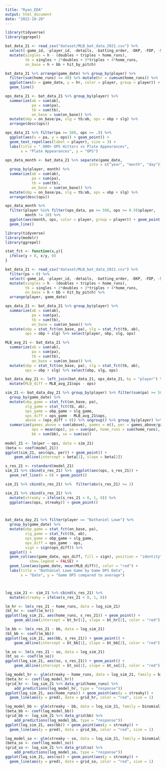 ```yaml
---
title: "Ryan_EDA"
output: html_document
date: "2022-10-20"
---
```


```r
library(tidyverse)
library(ggrepel)

bat_data_21 <- read_csv("dataset/MLB_bat_data_2021.csv") %>%
  select(-game_id, -player_id, -details, -batting_order, -DKP, -FDP, -SDP) %>%
  mutate(singles = h - (doubles + triples + home_runs),
         tb = singles + 2*doubles + 3*triples + 4*home_runs,
         on_base = h + bb + hit_by_pitch)

bat_data_21 %>% arrange(game_date) %>% group_by(player) %>%
  filter(sum(home_runs) >= 40) %>% mutate(hr = cumsum(home_runs)) %>%
  ggplot(aes(x = game_date, y = hr, color = player, group = player)) +
  geom_line()

ops_data_21 <- bat_data_21 %>% group_by(player) %>%
  summarize(ab = sum(ab),
            pa = sum(pa),
            tb = sum(tb),
            on_base = sum(on_base)) %>% 
  mutate(obp = on_base/pa, slg = tb/ab, ops = obp + slg) %>% 
  arrange(desc(ops))

ops_data_21 %>% filter(pa >= 500, ops >= .9) %>%
  ggplot(aes(x = pa, y = ops)) + geom_point() +
  geom_text_repel(aes(label = player), size = 3) +
  labs(title = ".900+ OPS Hitters vs Plate Appearances",
       x = "Plate Appearances", y = "OPS")

ops_data_month <- bat_data_21 %>% separate(game_date,
                                      into = c("year", "month", "day")) %>% 
  group_by(player, month) %>%
  summarize(ab = sum(ab),
            pa = sum(pa),
            tb = sum(tb),
            on_base = sum(on_base)) %>% 
  mutate(obp = on_base/pa, slg = tb/ab, ops = obp + slg) %>% 
  arrange(desc(ops))

ops_data_month %>%
  filter(player %in% filter(ops_data, pa >= 500, ops >= 0.9)$player,
         month != 10) %>% 
  ggplot(aes(month, ops, color = player, group = player)) + geom_point() +
  geom_line()
```

```r
library(tidyverse)
library(modelr)
library(ggrepel)

stat_fct <- function(x,y){
  ifelse(y > 0, x/y, 0)
}

bat_data_21 <- read_csv("dataset/MLB_bat_data_2021.csv") %>%
  filter(pa > 0) %>%
  select(-game_id, -player_id, -details, -batting_order, -DKP, -FDP, -SDP) %>%
  mutate(singles = h - (doubles + triples + home_runs),
         tb = singles + 2*doubles + 3*triples + 4*home_runs,
         on_base = h + bb + hit_by_pitch) %>%
  arrange(player, game_date)

ops_data_21 <- bat_data_21 %>% group_by(player) %>%
  summarize(ab = sum(ab),
            pa = sum(pa),
            tb = sum(tb),
            on_base = sum(on_base)) %>% 
  mutate(obp = stat_fct(on_base, pa), slg = stat_fct(tb, ab),
         ops = obp + slg) %>% select(player, obp, slg, ops)

MLB_avg_21 <- bat_data_21 %>%
  summarize(ab = sum(ab),
            pa = sum(pa),
            tb = sum(tb),
            on_base = sum(on_base)) %>% 
  mutate(obp = stat_fct(on_base, pa), slg = stat_fct(tb, ab),
         ops = obp + slg) %>% select(obp, slg, ops)

bat_data_day_21 <- left_join(bat_data_21, ops_data_21, by = "player") %>%
  mutate(MLB_diff = MLB_avg_21$ops - ops)

sim_21 <- bat_data_day_21 %>% group_by(player) %>% filter(sum(pa) >= 500) %>%
  group_by(game_date) %>%
  mutate(obp_game = stat_fct(on_base, pa),
         slg_game = stat_fct(tb, ab),
         ops_game = obp_game + slg_game,
         ops_diff = ops_game - MLB_avg_21$ops,
         above = (ops_diff > 0)) %>% ungroup() %>% group_by(player) %>%
  summarize(games_above = sum(above), games = n(), per = games_above/games,
            ops = mean(ops), pa = sum(pa), home_runs = sum(home_runs),
            bb = sum(bb), so = sum(so))
  
model_21 <- lm(per ~ ops, data = sim_21)
(beta <- coef(model_21))
ggplot(sim_21, aes(ops, per)) + geom_point() +
    geom_abline(intercept = beta[1], slope = beta[2])

s_res_21 <- rstandard(model_21)
sim_21 %>% cbind(s_res_21) %>%  ggplot(aes(ops, s_res_21)) +
  geom_ref_line(h = 0) + geom_point()

sim_21 %>% cbind(s_res_21) %>%  filter(abs(s_res_21) >= 2)

sim_21 %>% cbind(s_res_21) %>%
  mutate(streaky = ifelse(s_res_21 < 0, 1, 0)) %>%
  ggplot(aes(ops, streaky)) + geom_point()



bat_data_day_21 %>% filter(player == "Nathaniel Lowe") %>%
  group_by(game_date) %>%
  mutate(obp_game = stat_fct(on_base, pa),
         slg_game = stat_fct(tb, ab),
         ops_game = obp_game + slg_game,
         ops_diff = ops_game - ops,
         sign = sign(ops_diff)) %>%
  ggplot() +
  geom_col(aes(game_date, ops_diff, fill = sign), position = "identity",
           show.legend = FALSE) +
  geom_line(aes(game_date, mean(MLB_diff)), color = "red") +
  labs(title = "Nathaniel Lowe Game by Game OPS Data",
       x = "Date", y = "Game OPS compared to average")



log_sim_21 <- sim_21 %>% cbind(s_res_21) %>%
  mutate(streaky = ifelse(s_res_21 < 0, 1, 0))

lm_hr <- lm(s_res_21 ~ home_runs, data = log_sim_21)
(bt_hr <- coef(lm_hr))
ggplot(log_sim_21, aes(home_runs, s_res_21)) + geom_point() +
    geom_abline(intercept = bt_hr[1], slope = bt_hr[2], color = "red")

lm_bb <- lm(s_res_21 ~ bb, data = log_sim_21)
(bt_bb <- coef(lm_bb))
ggplot(log_sim_21, aes(bb, s_res_21)) + geom_point() +
    geom_abline(intercept = bt_bb[1], slope = bt_bb[2], color = "red")

lm_so <- lm(s_res_21 ~ so, data = log_sim_21)
(bt_so <- coef(lm_so))
ggplot(log_sim_21, aes(so, s_res_21)) + geom_point() +
    geom_abline(intercept = bt_so[1], slope = bt_so[2], color = "red")

log_model_hr <- glm(streaky ~ home_runs, data = log_sim_21, family = binomial)
(beta_hr <- coef(log_model_hr))
(grid_hr <- log_sim_21 %>% data_grid(home_runs) %>%
    add_predictions(log_model_hr, type = "response"))
ggplot(log_sim_21, aes(home_runs)) + geom_point(aes(y = streaky)) +
  geom_line(aes(y = pred), data = grid_hr, color = "red", size = 1)

log_model_bb <- glm(streaky ~ bb, data = log_sim_21, family = binomial)
(beta_bb <- coef(log_model_bb))
(grid_bb <- log_sim_21 %>% data_grid(bb) %>%
    add_predictions(log_model_bb, type = "response"))
ggplot(log_sim_21, aes(bb)) + geom_point(aes(y = streaky)) +
  geom_line(aes(y = pred), data = grid_bb, color = "red", size = 1)

log_model_so <- glm(streaky ~ so, data = log_sim_21, family = binomial)
(beta_so <- coef(log_model_so))
(grid_so <- log_sim_21 %>% data_grid(so) %>%
    add_predictions(log_model_so, type = "response"))
ggplot(log_sim_21, aes(so)) + geom_point(aes(y = streaky)) +
  geom_line(aes(y = pred), data = grid_so, color = "red", size = 1)
```

